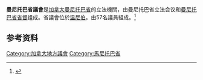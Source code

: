 {{noteTA
| G1 = Country
| G2 = TO|zh-hans:哈得孙湾; zh-hant:哈得遜灣;|zh-hans:马尼托巴;zh-hk:緬尼吐巴;zh-tw:曼尼托巴;|zh-cn:温尼伯;zh-hk:溫尼辟;zh-mo:溫尼辟;zh-tw:溫尼伯;
}}{{Multiple issues|
{{Missing information|1=議會歷史|time=2020-09-19T03:59:10+00:00}}
{{Refimprove|time=2020-09-19T03:59:10+00:00}}
}}
{{Infobox legislature
 | name= 曼尼托巴省议会
 | native_name               = Legislative Assembly of Manitoba
 | legislature         = 第42屆
 | coa_pic            = Coat of arms of Manitoba.svg
 | foundation         = 1870
 | preceded_by        = 
 | house_type         = 一院制
 | body               = 
 | leader1_type       = 議長
 | leader1            = Myrna Driedger
 | party1             = [[曼尼托巴省进步保守党|进步保守党]]
 | election1          = 2016年5月18日
 | leader2_type       = [[曼尼托巴省省長|省長]]
 | leader2            = 開爾文·戈爾岑 （[[代理_(政治)|代理]]）
 | election2          = 2021年9月1日
 | party2             = [[曼尼托巴进步保守党|进步保守党]]
 | leader3_type       = 議院領袖
 | leader3            = 
 | party3             = 
 | election3          = 
 | leader4_type       =反對黨領袖
 | leader4            = 
 | party4             = 
 | leader5_type       =反對黨議院領袖
 | leader5            = 
 | party5             = 
 | election5          = 
 | members            = 57名省议员
| structure1         = Legislative_Assembly_of_Manitoba_-_Party_Layout_Chart_Jan_2017.svg
| structure1_res     = 290px
| political_groups1  = 
;執政黨
:{{legend|#6697e1|[[曼尼托巴进步保守党|进步保守党]] (36)}}
;反對黨
:{{legend|#F4A460|[[曼尼托巴新民主黨|新民主黨]] (18)}}
;其他党派
:{{legend|#EA6D6A|[[曼尼托巴自由黨|自由黨]] (3)}}
 | last_election1     = [[2019年曼尼托巴省选|2019年9月10日]]
 | next_election1     = 
 | session_room       = Parliamentwinnipeg_manitoba.jpg
 | meeting_place      = 位于[[温尼伯|温尼伯]]的曼尼托巴省議會大樓
 | website            = {{URL|www.gov.mb.ca/legislature}}
}}

'''曼尼托巴省議會'''是[[加拿大|加拿大]][[曼尼托巴省|曼尼托巴省]]的立法機關，由曼尼托巴省立法会议和[[曼尼托巴省省督|曼尼托巴省省督]]组成。省議會位於[[温尼伯|温尼伯]]。由57名議員組成。<ref>{{Cite web |url=https://www.gov.mb.ca/legislature/index.html |title=Official site |accessdate=2020-09-18 |archive-date=2020-09-17 |archive-url=https://web.archive.org/web/20200917013911/https://www.gov.mb.ca/legislature/index.html |dead-url=no }}</ref>

==参考资料==
{{reflist}}

{{加拿大一级行政区的立法机关}}
[[Category:加拿大地方議會|Category:加拿大地方議會]]
[[Category:馬尼托巴省|Category:馬尼托巴省]]